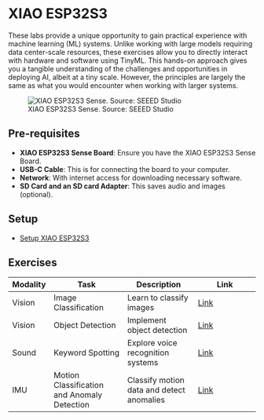 # XIAO ESP32S3 {.unnumbered}

These labs provide a unique opportunity to gain practical experience with machine learning (ML) systems. Unlike working with large models requiring data center-scale resources, these exercises allow you to directly interact with hardware and software using TinyML. This hands-on approach gives you a tangible understanding of the challenges and opportunities in deploying AI, albeit at a tiny scale. However, the principles are largely the same as what you would encounter when working with larger systems.

![XIAO ESP32S3 Sense. Source: SEEED Studio](./images/jpeg/xiao_esp32s3_decked.jpeg)

## Pre-requisites

- **XIAO ESP32S3 Sense Board**: Ensure you have the XIAO ESP32S3 Sense Board.
- **USB-C Cable**: This is for connecting the board to your computer.
- **Network**: With internet access for downloading necessary software.
- **SD Card and an SD card Adapter**: This saves audio and images (optional).

## Setup

- [Setup XIAO ESP32S3](./setup/setup.qmd)

## Exercises

| **Modality** | **Task**                                    | **Description**                           | **Link**                                |
| ------------ | ------------------------------------------- | ----------------------------------------- | --------------------------------------- |
| Vision       | Image Classification                        | Learn to classify images                  | [Link](./image_classification/image_classification.qmd) |
| Vision       | Object Detection                            | Implement object detection                | [Link](./object_detection/object_detection.qmd)     |
| Sound        | Keyword Spotting                   | Explore voice recognition systems         | [Link](./kws/kws.qmd)                  |
| IMU          | Motion Classification and Anomaly Detection | Classify motion data and detect anomalies | [Link](./motion_classification/motion_classification.qmd)     |

